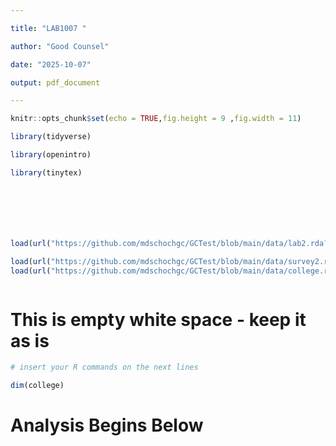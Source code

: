 ---

title: "LAB1007 "

author: "Good Counsel"

date: "2025-10-07"

output: pdf_document

---



```{r setup, include=FALSE}

knitr::opts_chunk$set(echo = TRUE,fig.height = 9 ,fig.width = 11)

```









```{r include = FALSE, warning = FALSE, results = FALSE}

library(tidyverse)

library(openintro)

library(tinytex)







load(url("https://github.com/mdschochgc/GCTest/blob/main/data/lab2.rda?raw=true"))

load(url("https://github.com/mdschochgc/GCTest/blob/main/data/survey2.rda?raw=true"))
load(url("https://github.com/mdschochgc/GCTest/blob/main/data/college.rda?raw=true"))



```



# This is empty white space - keep it as is



```{r "TEST", error = TRUE, warning = FALSE}







# insert your R commands on the next lines

dim(college)

```

#  Analysis Begins Below 






